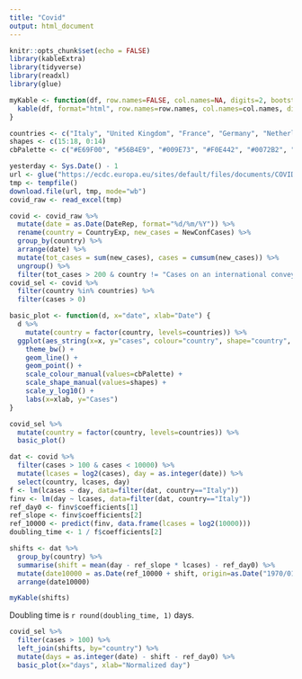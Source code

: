 ```yaml
---
title: "Covid"
output: html_document
---
```


```r
knitr::opts_chunk$set(echo = FALSE)
library(kableExtra)
library(tidyverse)
library(readxl)
library(glue)
```

```r
myKable <- function(df, row.names=FALSE, col.names=NA, digits=2, bootstrap="condensed", caption=NULL) {
  kable(df, format="html", row.names=row.names, col.names=col.names, digits=digits, caption=caption) %>% kable_styling(bootstrap_options=bootstrap, full_width=FALSE, position="left", font_size=12)
}
```

```r
countries <- c("Italy", "United Kingdom", "France", "Germany", "Netherlands", "Sweden", "Belgium", "Japan", "South Korea")
shapes <- c(15:18, 0:14)
cbPalette <- c("#E69F00", "#56B4E9", "#009E73", "#F0E442", "#0072B2", "#D55E00", "#CC79A7", "grey60", "black")
```

```r
yesterday <- Sys.Date() - 1
url <- glue("https://ecdc.europa.eu/sites/default/files/documents/COVID-19-geographic-disbtribution-worldwide-{yesterday}.xls")
tmp <- tempfile()
download.file(url, tmp, mode="wb")
covid_raw <- read_excel(tmp)
```


```r
covid <- covid_raw %>% 
  mutate(date = as.Date(DateRep, format="%d/%m/%Y")) %>% 
  rename(country = CountryExp, new_cases = NewConfCases) %>% 
  group_by(country) %>% 
  arrange(date) %>% 
  mutate(tot_cases = sum(new_cases), cases = cumsum(new_cases)) %>% 
  ungroup() %>% 
  filter(tot_cases > 200 & country != "Cases on an international conveyance Japan")
covid_sel <- covid %>%
  filter(country %in% countries) %>% 
  filter(cases > 0)
```

```r
basic_plot <- function(d, x="date", xlab="Date") {
  d %>% 
    mutate(country = factor(country, levels=countries)) %>% 
  ggplot(aes_string(x=x, y="cases", colour="country", shape="country", group="country")) +
    theme_bw() +
    geom_line() +
    geom_point() +
    scale_colour_manual(values=cbPalette) +
    scale_shape_manual(values=shapes) +
    scale_y_log10() +
    labs(x=xlab, y="Cases")
}
```


```r
covid_sel %>%
  mutate(country = factor(country, levels=countries)) %>% 
  basic_plot()
```

```r
dat <- covid %>% 
  filter(cases > 100 & cases < 10000) %>%
  mutate(lcases = log2(cases), day = as.integer(date)) %>% 
  select(country, lcases, day)
f <- lm(lcases ~ day, data=filter(dat, country=="Italy"))
finv <- lm(day ~ lcases, data=filter(dat, country=="Italy"))
ref_day0 <- finv$coefficients[1]
ref_slope <- finv$coefficients[2]
ref_10000 <- predict(finv, data.frame(lcases = log2(10000)))
doubling_time <- 1 / f$coefficients[2] 

shifts <- dat %>% 
  group_by(country) %>% 
  summarise(shift = mean(day - ref_slope * lcases) - ref_day0) %>% 
  mutate(date10000 = as.Date(ref_10000 + shift, origin=as.Date("1970/01/01"))) %>% 
  arrange(date10000)

myKable(shifts)
```

Doubling time is `r round(doubling_time, 1)` days.

```r
covid_sel %>% 
  filter(cases > 100) %>% 
  left_join(shifts, by="country") %>% 
  mutate(days = as.integer(date) - shift - ref_day0) %>% 
  basic_plot(x="days", xlab="Normalized day")
```